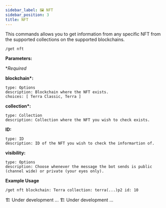 ```yaml
---
sidebar_label: 🖼️ NFT
sidebar_position: 3
title: NFT
---
```


<!-- Imports -->


<!-- Documentation -->

This commands allows you to get information from any specific NFT from the supported collections on the supported blockchains.

<Tabs groupId="platforms">
<TabItem value="discord" label="Discord" default>

```
/get nft
```

<p>
  <strong>Parameters:</strong>
</p>

\*_Required_

**blockchain\*:**

    type: Options
    description: Blockchain where the NFT exists.
    choices: [ Terra Classic, Terra ]

**collection\*:**

    type: Collection
    description: Collection where the NFT you wish to check exists.

**ID:**

    type: ID
    description: ID of the NFT you wish to check the informartion of.

**visibility:**

    type: Options
    description: Choose whenever the message the bot sends is public (channel wide) or private (your eyes only).

**Example Usage**

```
/get nft blockchain: Terra collection: terra(...)p2 id: 10
```

</TabItem>

<TabItem value="telegram" label="Telegram">
  🏗️ Under development ...
</TabItem>

<TabItem value="Twitter" label="Twitter">
  🏗️ Under development ...
</TabItem>
</Tabs>
